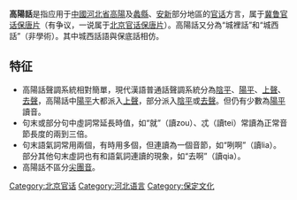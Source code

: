 {{unreferenced|time=2014-06-13T00:22:25+00:00}}
{{expand|time=2014-06-13T00:22:04+00:00}}
'''高陽話'''是指应用于[[中國|中國]][[河北省|河北省]][[高阳县|高陽]]及[[蠡縣|蠡縣]]、[[安新县|安新]]部分地區的[[官话|官话]]方言，属于[[冀鲁官话|冀鲁官话]][[保唐片|保唐片]]（有争议，一说属于[[北京官话|北京官话]][[保唐片|保唐片]]）。高陽話又分為“城裡話”和“城西話”（非學術）。其中城西話語與保底話相仿。

==特征==
*高陽話聲調系統相對簡單，現代漢語普通話聲調系統分為[[陰平|陰平]]、[[陽平|陽平]]、[[上聲|上聲]]、[[去聲|去聲]]，高陽話中[[陽平|陽平]]大都派入[[上聲|上聲]]，部分派入[[陰平|陰平]]或[[去聲|去聲]]。但仍有少數為[[陽平|陽平]]讀音。
*句末或部分句中虛詞常延長時值，如“就”（讀zou）、忒（讀tei）常讀為正常音節長度的兩到三倍。
*句末語氣詞常用兩個，有時用多個，但連讀為一個音節，如“咧啊”（讀lia）。部分其他句末虛詞也有和語氣詞連讀的現象，如“去啊”（讀qia）。
*高陽話不區分[[尖團音|尖團音]]。

{{官话}}
[[Category:北京官话|Category:北京官话]]
[[Category:河北语言|Category:河北语言]]
[[Category:保定文化|Category:保定文化]]